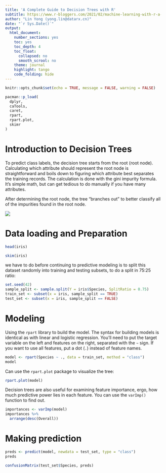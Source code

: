 ```yaml
---
title: 'A Complete Guide to Decision Trees with R'
subtitle: https://www.r-bloggers.com/2021/02/machine-learning-with-r-a-complete-guide-to-decision-trees/
author: "Lin Yong (yong.lin@datarx.cn)"
date: "`r Sys.Date()`"
output:
  html_document:
    number_sections: yes
    toc: yes
    toc_depth: 4
    toc_float:
      collapsed: no
      smooth_scrool: no
    theme: journal
    highlight: tango
    code_folding: hide
---
```


```r
knitr::opts_chunk$set(echo = TRUE, message = FALSE, warning = FALSE)

pacman::p_load(
  dplyr,
  caTools,
  caret,
  rpart,
  rpart.plot,
  skimr
)
```

# Introduction to Decision Trees

To predict class labels, the decision tree starts from the root (root node). Calculating which attribute should represent the root node is straightforward and boils down to figuring which attribute best separates the training records. The calculation is done with the gini impurity formula. It’s simple math, but can get tedious to do manually if you have many attributes.

After determining the root node, the tree “branches out” to better classify all of the impurities found in the root node.

![](https://i0.wp.com/appsilon.com/wp-content/uploads/2021/02/1-2.png?w=450&ssl=1)


# Data loading and Preparation

```r
head(iris)

skim(iris)
```

we have to do before continuing to predictive modeling is to split this dataset randomly into training and testing subsets, to do a split in 75:25 ratio:

```r
set.seed(42)
sample_split <- sample.split(Y = iris$Species, SplitRatio = 0.75)
train_set <- subset(x = iris, sample_split == TRUE)
test_set <- subset(x = iris, sample_split == FALSE)
```

# Modeling

Using the `rpart`
library to build the model. The syntax for building models is identical as with linear and logistic regression. You'll need to put the target variable on the left and features on the right, separated with the `~` sign. If you want to use all features, put a dot (`.`) instead of feature names.

```r
model <- rpart(Species ~ ., data = train_set, method = "class")
model
```

Can use the `rpart.plot` package to visualize the tree:

```r
rpart.plot(model)
```

Decision trees are also useful for examining feature importance, ergo, how much predictive power lies in each feature. You can use the `varImp()` function to find out. 

```r
importances <- varImp(model)
importances %>%
  arrange(desc(Overall))
```

# Making prediction

```r
preds <- predict(model, newdata = test_set, type = "class")
preds

confusionMatrix(test_set$Species, preds)
```



